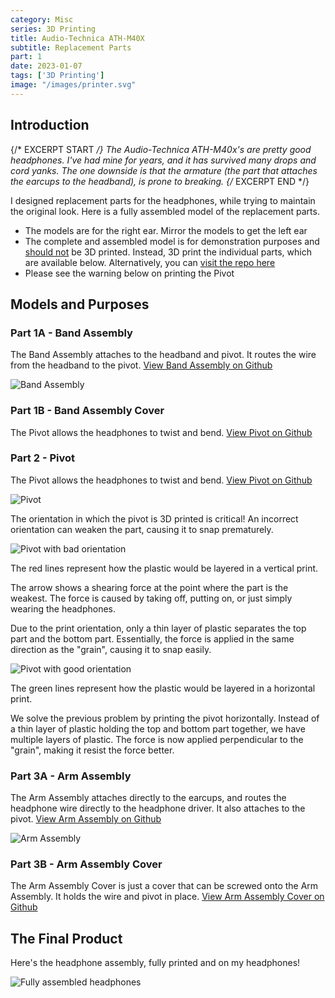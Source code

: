 ```yaml
---
category: Misc
series: 3D Printing
title: Audio-Technica ATH-M40X
subtitle: Replacement Parts
part: 1
date: 2023-01-07
tags: ['3D Printing']
image: "/images/printer.svg"
---
```


## Introduction

{/* EXCERPT START */}
The Audio-Technica ATH-M40x's are pretty good headphones. I've had mine for years, and it has survived many drops and cord yanks. The one downside is that the armature (the part that attaches the earcups to the headband), is prone to breaking.
{/* EXCERPT END */}

I designed replacement parts for the headphones, while trying to maintain the original look. Here is a fully assembled model of the replacement parts.

<Important>
    <ul>
        <li>The models are for the right ear. Mirror the models to get the left ear</li>
        <li>The complete and assembled model is for demonstration purposes and <u>should not</u> be 3D printed. Instead, 3D print the individual parts, which are available below. Alternatively, you can <a class="text-purple-800" href="https://github.com/zlaast/ATH-M40X">visit the repo here</a></li>
        <li>Please see the warning below on printing the Pivot</li>
    </ul>
</Important>

<div class="flex justify-center my-8">
    <script src="https://embed.github.com/view/3d/zlaast/ATH-M40X/master/Headphones%20Assembly.STL"></script>
</div>

## Models and Purposes

### Part 1A - Band Assembly

The Band Assembly attaches to the headband and pivot. It routes the wire from the headband to the pivot. [View Band Assembly on Github](https://github.com/zlaast/ATH-M40X/blob/main/Headphones%20Assembly%20-%20Band%20Assembly%20(Right%20Ear).STL)

![Band Assembly](/images/posts/Misc/ATH-M40X/Band%20Assembly.png)

### Part 1B - Band Assembly Cover

The Pivot allows the headphones to twist and bend. [View Pivot on Github](https://github.com/zlaast/ATH-M40X/blob/main/Headphones%20Assembly%20-%20Band%20Assembly%20Cover%20(Right%20Ear).STL)

### Part 2 - Pivot

The Pivot allows the headphones to twist and bend. [View Pivot on Github](https://github.com/zlaast/ATH-M40X/blob/main/Headphones%20Assembly%20-%20Pivot%20(Right%20Ear).STL)

![Pivot](/images/posts/Misc/ATH-M40X/Pivot.png)

<Important>
    The orientation in which the pivot is 3D printed is critical! An incorrect orientation can weaken the part, causing it to snap prematurely.
</Important>

![Pivot with bad orientation](/images/posts/Misc/ATH-M40X/Pivot%20-%20Bad%20Orientation.png)

The red lines represent how the plastic would be layered in a vertical print.

The arrow shows a shearing force at the point where the part is the weakest. The force is caused by taking off, putting on, or just simply wearing the headphones.

Due to the print orientation, only a thin layer of plastic separates the top part and the bottom part. Essentially, the force is applied in the same direction as the "grain", causing it to snap easily.

![Pivot with good orientation](/images/posts/Misc/ATH-M40X/Pivot%20-%20Good%20Orientation.png)

The green lines represent how the plastic would be layered in a horizontal print.

We solve the previous problem by printing the pivot horizontally. Instead of a thin layer of plastic holding the top and bottom part together, we have multiple layers of plastic. The force is now applied perpendicular to the "grain", making it resist the force better.

### Part 3A - Arm Assembly

The Arm Assembly attaches directly to the earcups, and routes the headphone wire directly to the headphone driver. It also attaches to the pivot. [View Arm Assembly on Github](https://github.com/zlaast/ATH-M40X/blob/main/Headphones%20Assembly%20-%20Arm%20Assembly%20(Right%20Ear).STL)

![Arm Assembly](/images/posts/Misc/ATH-M40X/Arm%20Assembly%20-%20Back.png)

### Part 3B - Arm Assembly Cover

The Arm Assembly Cover is just a cover that can be screwed onto the Arm Assembly. It holds the wire and pivot in place. [View Arm Assembly Cover on Github](https://github.com/zlaast/ATH-M40X/blob/main/Headphones%20Assembly%20-%20Arm%20Assembly%20Cover%20(Right%20Ear).STL)

## The Final Product

Here's the headphone assembly, fully printed and on my headphones!

![Fully assembled headphones](/images/posts/Misc/ATH-M40X/Headphones.jpg)